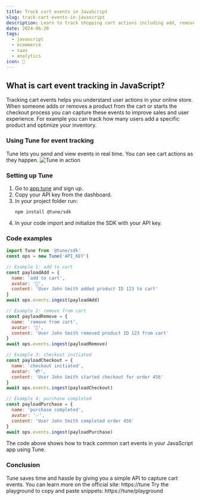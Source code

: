 ```yaml
---
title: Track cart events in JavaScript
slug: track-cart-events-in-javascript
description: Learn to track shopping cart actions including add, remove, and checkout events in your JavaScript app with Tune
date: 2024-06-20
tags:
  - javascript
  - ecommerce
  - saas
  - analytics
icon: 🛒
---
```


## What is cart event tracking in JavaScript?

Tracking cart events helps you understand user actions in your online store.
When someone adds or removes a product from the cart
or starts the checkout process
you can capture these events to improve sales and user experience.
For example
you can track how many users add a specific product
and optimize your inventory.

### Using Tune for event tracking

Tune lets you send and view events in real time.
You can see cart actions as they happen.
![Tune in action](https://tune/images/misc/ops-usage.jpg)

### Setting up Tune

1. Go to [app.tune](https://app.tune) and sign up.
2. Copy your API key from the dashboard.
3. In your project folder run:
   ```
   npm install @tune/sdk
   ```
4. In your code import and initialize the SDK with your API key.

### Code examples

```javascript
import Tune from '@tune/sdk'
const ops = new Tune('API_KEY')

// Example 1: add to cart
const payloadAdd = {
  name: 'add to cart',
  avatar: '🛒',
  content: 'User John Smith added product ID 123 to cart'
}
await ops.events.ingest(payloadAdd)

// Example 2: remove from cart
const payloadRemove = {
  name: 'remove from cart',
  avatar: '🛒',
  content: 'User John Smith removed product ID 123 from cart'
}
await ops.events.ingest(payloadRemove)

// Example 3: checkout initiated
const payloadCheckout = {
  name: 'checkout initiated',
  avatar: '💳',
  content: 'User John Smith started checkout for order 456'
}
await ops.events.ingest(payloadCheckout)

// Example 4: purchase completed
const payloadPurchase = {
  name: 'purchase completed',
  avatar: '✅',
  content: 'User John Smith completed order 456'
}
await ops.events.ingest(payloadPurchase)
```

The code above shows how to track common cart events
in your JavaScript app using Tune.

### Conclusion

Tune saves time and hassle
by giving you a simple API to capture cart events.
You can learn more on the official site:
https://tune
Try the playground to copy and paste snippets:
https://tune/playground